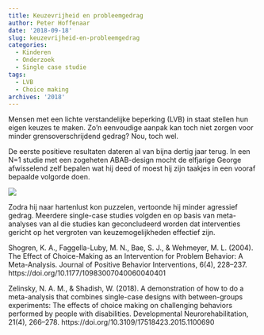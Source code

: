 ```yaml
---
title: Keuzevrijheid en probleemgedrag
author: Peter Hoffenaar
date: '2018-09-18'
slug: keuzevrijheid-en-probleemgedrag
categories:
  - Kinderen
  - Onderzoek
  - Single case studie
tags:
  - LVB
  - Choice making
archives: '2018'
---
```

Mensen met een lichte verstandelijke beperking (LVB) in staat stellen hun eigen keuzes te maken. Zo’n eenvoudige aanpak kan toch niet zorgen voor minder grensoverschrijdend gedrag? Nou, toch wel.

De eerste positieve resultaten dateren al van bijna dertig jaar terug. In een N=1 studie met een zogeheten ABAB-design mocht de elfjarige George afwisselend zelf bepalen wat hij deed of moest hij zijn taakjes in een vooraf bepaalde volgorde doen. 

![](/blog/2018-05-18-keuzevrijheid-en-probleemgedrag_files/ABAB.jpg)

Zodra hij naar hartenlust kon puzzelen, vertoonde hij minder agressief gedrag. Meerdere single-case studies volgden en op basis van meta-analyses van al die studies kan geconcludeerd worden dat interventies gericht op het vergroten van keuzemogelijkheden effectief zijn. 

Shogren, K. A., Faggella-Luby, M. N., Bae, S. J., & Wehmeyer, M. L. (2004). The Effect of Choice-Making as an Intervention for Problem Behavior: A Meta-Analysis. Journal of Positive Behavior Interventions, 6(4), 228–237. https://doi.org/10.1177/10983007040060040401

Zelinsky, N. A. M., & Shadish, W. (2018). A demonstration of how to do a meta-analysis that combines single-case designs with between-groups experiments: The effects of choice making on challenging behaviors performed by people with disabilities. Developmental Neurorehabilitation, 21(4), 266–278. https://doi.org/10.3109/17518423.2015.1100690
